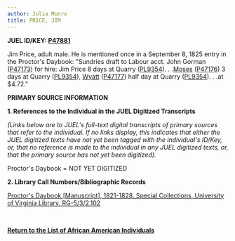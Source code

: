 ```yaml
---
author: Julia Munro
title: PRICE, JIM
---
```

**JUEL ID/KEY: [P47881](http://juel.iath.virginia.edu/public_person?person=47881 "P47881")[  
](http://juel.iath.virginia.edu/public_person?person=47002 "P47002")**

Jim Price, adult male. He is mentioned once in a September 8, 1825 entry in the Proctor's Daybook: "Sundries draft to Labour acct. John Gorman ([P47173](http://juel.iath.virginia.edu/public_person?person=47173 "P47173")) for hire: Jim Price 8 days at Quarry ([PL9354](http://juel.iath.virginia.edu/public_place?place=9354 "PL9354")). . .[Moses](http://juel.iath.virginia.edu/node/623 "MOSES") ([P47176](http://juel.iath.virginia.edu/public_person?person=47176 "P47176")) 3 days at Quarry ([PL9354](http://juel.iath.virginia.edu/public_place?place=9354 "PL9354")), [Wyatt](http://juel.iath.virginia.edu/node/624 "WYATT") ([P47177](http://juel.iath.virginia.edu/public_person?person=47177 "P47177")) half day at Quarry ([PL9354](http://juel.iath.virginia.edu/public_place?place=9354 "PL9354")). . .at $4.72." 

**PRIMARY SOURCE INFORMATION** 

**1\. References to the Individual in the JUEL Digitized Transcripts**

_(Links below are to JUEL's full-text digital transcripts of primary sources that refer to the individual. If no links display, this indicates that either the JUEL digitized texts have not yet been tagged with the individual's ID/Key, or, that no reference is made to the individual in any JUEL digitized texts, or, that the primary source has not yet been digitized)._   

Proctor's Daybook = NOT YET DIGITIZED 

**2\. Library Call Numbers/Bibliographic Records**

[](http://search.lib.virginia.edu/catalog/u6371432)[Proctor's Daybook \[Manuscript\], 1821-1828. Special Collections, University of Virginia Library. RG-5/3/2.102](http://search.lib.virginia.edu/catalog/u6607353 "Proctor's Daybook")

 [](http://search.lib.virginia.edu/catalog/u6371432)

**[Return to the List of African American Individuals](http://juel.iath.virginia.edu/node/367 "Return to the List of African-American Individuals")**